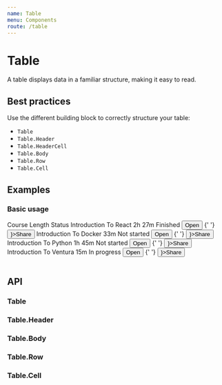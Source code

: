 ```yaml
---
name: Table
menu: Components
route: /table
---
```



# Table

A table displays data in a familiar structure, making it easy to read.

## Best practices

Use the different building block to correctly structure your table:

- `Table`
- `Table.Header`
- `Table.HeaderCell`
- `Table.Body`
- `Table.Row`
- `Table.Cell`

## Examples

### Basic usage

<Playground>
    <Table>
      <Table.Header>
        <Table.Cell>
          Course
        </Table.Cell>
        <Table.Cell>
          Length
        </Table.Cell>
        <Table.Cell colSpan={2}>
          Status
        </Table.Cell>
      </Table.Header>
      <Table.Body>
        <Table.Row>
          <Table.Cell>
           Introduction To React
          </Table.Cell>
          <Table.Cell>
            2h 27m
          </Table.Cell>
           <Table.Cell>
            <CheckCircle /> Finished
          </Table.Cell>
           <Table.Cell align="right">
            <Button type="primary" size="small">Open</Button>
            {' '}
            <Button type="primary" size="small" prefixIcon={<Share2 />}>Share</Button>
          </Table.Cell>
        </Table.Row>
        <Table.Row>
          <Table.Cell>
           Introduction To Docker
          </Table.Cell>
          <Table.Cell>
            33m
          </Table.Cell>
           <Table.Cell>
           <Circle /> Not started
          </Table.Cell>
          <Table.Cell align="right">
            <Button type="secondary" size="small">Open</Button>
            {' '}
            <Button type="secondary" size="small" prefixIcon={<Share2 />}>Share</Button>
          </Table.Cell>
        </Table.Row>
        <Table.Row>
          <Table.Cell>
           Introduction To Python
          </Table.Cell>
          <Table.Cell>
            1h 45m
          </Table.Cell>
           <Table.Cell>
            <Circle /> Not started
          </Table.Cell>
          <Table.Cell align="right">
            <Button type="primary" size="small">Open</Button>
            {' '}
            <Button type="primary" size="small" prefixIcon={<Share2 />}>Share</Button>
          </Table.Cell>
        </Table.Row>
        <Table.Row>
          <Table.Cell>
           Introduction To Ventura
          </Table.Cell>
          <Table.Cell>
           15m
          </Table.Cell>
           <Table.Cell>
            <PauseCircle /> In progress
          </Table.Cell>
          <Table.Cell align="right">
            <Button type="secondary" size="small">Open</Button>
            {' '}
            <Button type="secondary" size="small" prefixIcon={<Share2 />}>Share</Button>
          </Table.Cell>
        </Table.Row>
      </Table.Body>
    </Table>
</Playground>

## API

### Table

<Props of={Table} />

### Table.Header

<Props of={Table.Header} />

### Table.Body

<Props of={Table.Body} />

### Table.Row

<Props of={Table.Row} />

### Table.Cell

<Props of={Table.Cell} />

